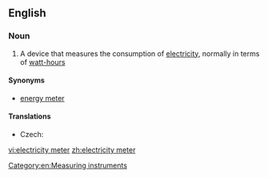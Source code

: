 ==English==

===Noun===
{{wikipedia}}
{{en-noun|sg=[[electricity]] [[meter]]}}

# A device that measures the consumption of [[electricity]], normally in terms of [[watt-hour]]s

====Synonyms====
* [[energy meter]]

====Translations====
{{trans-top|a device that measures the consumption of electricity}}
* Czech: {{t-|cs|elektroměr|m}}
{{trans-mid}}
{{trans-bottom}}

[[Category:en:Measuring instruments]]

[[vi:electricity meter]]
[[zh:electricity meter]]